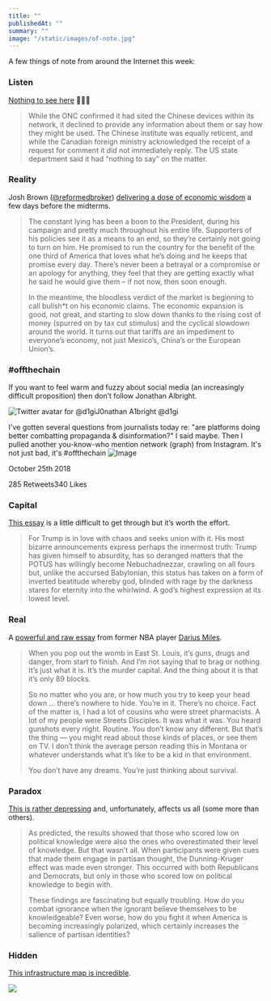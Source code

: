 ```yaml
---
title: ""
publishedAt: ""
summary: ""
image: "/static/images/of-note.jpg"
---
```


A few things of note from around the Internet this week:

### Listen

[Nothing to see
here](https://www.scmp.com/news/china/society/article/2169474/canada-installs-chinese-underwater-monitoring-devices-next-us)
🤷🏼‍♂️

> While the ONC confirmed it had sited the Chinese devices within its
> network, it declined to provide any information about them or say how
> they might be used. The Chinese institute was equally reticent, and
> while the Canadian foreign ministry acknowledged the receipt of a
> request for comment it did not immediately reply. The US state
> department said it had “nothing to say” on the matter.

### Reality

Josh Brown
([@reformedbroker](https://thereformedbroker.com/2018/10/23/and-now-a-reality-check/))
[delivering a dose of economic
wisdom](https://thereformedbroker.com/2018/10/23/and-now-a-reality-check/)
a few days before the midterms.

> The constant lying has been a boon to the President, during his
> campaign and pretty much throughout his entire life. Supporters of his
> policies see it as a means to an end, so they’re certainly not going
> to turn on him. He promised to run the country for the benefit of the
> one third of America that loves what he’s doing and he keeps that
> promise every day. There’s never been a betrayal or a compromise or an
> apology for anything, they feel that they are getting exactly what he
> said he would give them – if not now, then soon enough.
>
> In the meantime, the bloodless verdict of the market is beginning to
> call bullsh\*t on his economic claims. The economic expansion is good,
> not great, and starting to slow down thanks to the rising cost of
> money (spurred on by tax cut stimulus) and the cyclical slowdown
> around the world. It turns out that tariffs are an impediment to
> everyone’s economy, not just Mexico’s, China’s or the European
> Union’s.

### \#offthechain

If you want to feel warm and fuzzy about social media (an increasingly
difficult proposition) then don’t follow Jonathan Albright.

[](https://twitter.com/d1gi/status/1055566258480074752?s=21)

![Twitter avatar for
@d1gi](https://cdn.substack.com/image/twitter_name/w_36/d1gi.jpg)J0nathan
A1bright @d1gi

I've gotten several questions from journalists today re: "are platforms
doing better combatting propaganda & disinformation?" I said maybe. Then
I pulled another you-know-who mention network (graph) from Instagram.
It's not just bad, it's \#offthechain
![Image](https://pbs.twimg.com/media/DqYfsJ4XQAItrIm.jpg)

October 25th 2018

285 Retweets340 Likes

### Capital

[This
essay](http://criticallegalthinking.com/2018/10/25/trump-or-capital-in-the-oval-office/)
is a little difficult to get through but it’s worth the effort.

> For Trump is in love with chaos and seeks union with it. His most
> bizarre announcements express perhaps the innermost truth: Trump has
> given himself to absurdity, has so deranged matters that the POTUS has
> willingly become Nebuchadnezzar, crawling on all fours but, unlike the
> accursed Babylonian, this status has taken on a form of inverted
> beatitude whereby god, blinded with rage by the darkness stares for
> eternity into the whirlwind. A god’s highest expression at its lowest
> level.

### Real

A [powerful and raw
essay](https://www.theplayerstribune.com/en-us/articles/what-the-hell-happened-to-darius-miles)
from former NBA player [Darius
Miles](https://cdn.theplayerstribune.com/uploads/27de3b87-2taps.gif?width=1000).

> When you pop out the womb in East St. Louis, it’s guns, drugs and
> danger, from start to finish. And I’m not saying that to brag or
> nothing. It’s just what it is. It’s the murder capital. And the thing
> about it is that it’s only 89 blocks.
>
> So no matter who you are, or how much you try to keep your head down …
> there’s nowhere to hide. You’re in it. There’s no choice. Fact of the
> matter is, I had a lot of cousins who were street pharmacists. A lot
> of my people were Streets Disciples. It was what it was. You heard
> gunshots every night. Routine. You don’t know any different. But
> that’s the thing ― you might read about those kinds of places, or see
> them on TV. I don’t think the average person reading this in Montana
> or whatever understands what it’s like to be a kid in that
> environment.
>
> You don’t have any dreams. You’re just thinking about survival.

### Paradox

[This is rather
depressing](https://www.psychologytoday.com/us/blog/mind-in-the-machine/201808/the-dunning-kruger-effect-may-help-explain-trumps-support)
and, unfortunately, affects us all (some more than others).

> As predicted, the results showed that those who scored low on
> political knowledge were also the ones who overestimated their level
> of knowledge. But that wasn’t all. When participants were given cues
> that made them engage in partisan thought, the Dunning-Kruger effect
> was made even stronger. This occurred with both Republicans and
> Democrats, but only in those who scored low on political knowledge to
> begin with.
>
> These findings are fascinating but equally troubling. How do you
> combat ignorance when the ignorant believe themselves to be
> knowledgeable? Even worse, how do you fight it when America is
> becoming increasingly polarized, which certainly increases the
> salience of partisan identities?

### Hidden

[This infrastructure map is
incredible](https://openinframap.org/#2/26/12).

[![](https://bucketeer-e05bbc84-baa3-437e-9518-adb32be77984.s3.amazonaws.com/public/images/931e984d-29fe-439b-9f9f-19cdba6550c2_3340x1752)](https://cdn.substack.com/image/fetch/f_auto,q_auto:good,fl_progressive:steep/https%3A%2F%2Fbucketeer-e05bbc84-baa3-437e-9518-adb32be77984.s3.amazonaws.com%2Fpublic%2Fimages%2F931e984d-29fe-439b-9f9f-19cdba6550c2_3340x1752)
